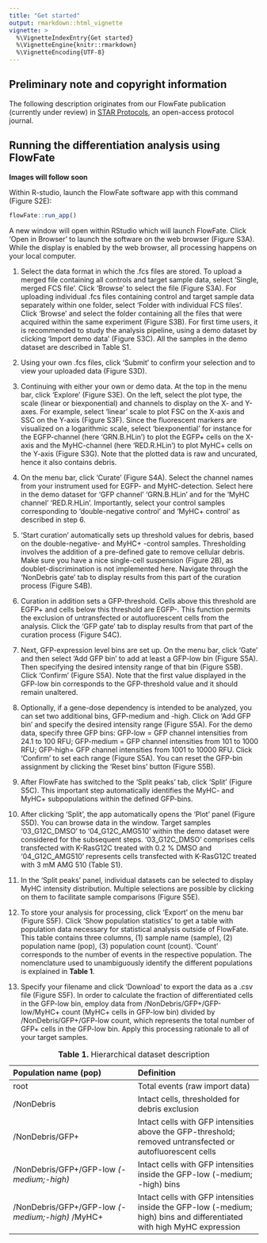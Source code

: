 ```yaml
---
title: "Get started"
output: rmarkdown::html_vignette
vignette: >
  %\VignetteIndexEntry{Get started}
  %\VignetteEngine{knitr::rmarkdown}
  %\VignetteEncoding{UTF-8}
---
```


## Preliminary note and copyright information
The following description originates from our FlowFate publication (currently under review) in [STAR Protocols](https://www.cell.com/star-protocols/home), an open-access protocol journal. 

## Running the differentiation analysis using FlowFate

**Images will follow soon** 

Within R-studio, launch the FlowFate software app with this command (Figure S2E):

```r
flowFate::run_app()
```

A new window will open within RStudio which will launch FlowFate. Click 'Open in Browser' to launch the software on the web browser (Figure S3A). While the display is enabled by the web browser, all processing happens on your local computer.

1.  Select the data format in which the .fcs files are stored. To upload a merged file containing all controls and target sample data, select 'Single, merged FCS file'. Click 'Browse' to select the file (Figure S3A). For uploading individual .fcs files containing control and target sample data separately within one folder, select 'Folder with individual FCS files'. Click 'Browse' and select the folder containing all the files that were acquired within the same experiment (Figure S3B). For first time users, it is recommended to study the analysis pipeline, using a demo dataset by clicking 'Import demo data' (Figure S3C). All the samples in the demo dataset are described in Table S1.

2.  Using your own .fcs files, click 'Submit' to confirm your selection and to view your uploaded data (Figure S3D).

3.  Continuing with either your own or demo data. At the top in the menu bar, click 'Explore' (Figure S3E). On the left, select the plot type, the scale (linear or biexponential) and channels to display on the X- and Y-axes. For example, select 'linear' scale to plot FSC on the X-axis and SSC on the Y-axis (Figure S3F). Since the fluorescent markers are visualized on a logarithmic scale, select 'biexponential' for instance for the EGFP-channel (here 'GRN.B.HLin') to plot the EGFP+ cells on the X-axis and the MyHC-channel (here 'RED.R.HLin') to plot MyHC+ cells on the Y-axis (Figure S3G). Note that the plotted data is raw and uncurated, hence it also contains debris.

4.  On the menu bar, click 'Curate' (Figure S4A). Select the channel names from your instrument used for EGFP- and MyHC-detection. Select here in the demo dataset for 'GFP channel' 'GRN.B.HLin' and for the 'MyHC channel' 'RED.R.HLin'. Importantly, select your control samples corresponding to 'double-negative control' and 'MyHC+ control' as described in step 6.

5.  'Start curation' automatically sets up threshold values for debris, based on the double-negative- and MyHC+ -control samples. Thresholding involves the addition of a pre-defined gate to remove cellular debris. Make sure you have a nice single-cell suspension (Figure 2B), as doublet-discrimination is not implemented here. Navigate through the 'NonDebris gate' tab to display results from this part of the curation process (Figure S4B).

6.  Curation in addition sets a GFP-threshold. Cells above this threshold are EGFP+ and cells below this threshold are EGFP-. This function permits the exclusion of untransfected or autofluorescent cells from the analysis. Click the 'GFP gate' tab to display results from that part of the curation process (Figure S4C).

7.  Next, GFP-expression level bins are set up. On the menu bar, click 'Gate' and then select 'Add GFP bin' to add at least a GFP-low bin (Figure S5A). Then specifying the desired intensity range of that bin (Figure S5B). Click 'Confirm' (Figure S5A). Note that the first value displayed in the GFP-low bin corresponds to the GFP-threshold value and it should remain unaltered.

8.  Optionally, if a gene-dose dependency is intended to be analyzed, you can set two additional bins, GFP-medium and -high. Click on 'Add GFP bin' and specify the desired intensity range (Figure S5A). For the demo data, specify three GFP bins: GFP-low = GFP channel intensities from 24.1 to 100 RFU; GFP-medium = GFP channel intensities from 101 to 1000 RFU; GFP-high= GFP channel intensities from 1001 to 10000 RFU. Click 'Confirm' to set each range (Figure S5A). You can reset the GFP-bin assignment by clicking the 'Reset bins' button (Figure S5B).

9.  After FlowFate has switched to the 'Split peaks' tab, click 'Split' (Figure S5C). This important step automatically identifies the MyHC- and MyHC+ subpopulations within the defined GFP-bins.

10. After clicking 'Split', the app automatically opens the 'Plot' panel (Figure S5D). You can browse data in the window. Target samples '03_G12C_DMSO' to '04_G12C_AMG510' within the demo dataset were considered for the subsequent steps. '03_G12C_DMSO' comprises cells transfected with K-RasG12C treated with 0.2 % DMSO and '04_G12C_AMG510' represents cells transfected with K-RasG12C treated with 3 mM AMG 510 (Table S1).

11. In the 'Split peaks' panel, individual datasets can be selected to display MyHC intensity distribution. Multiple selections are possible by clicking on them to facilitate sample comparisons (Figure S5E).

12. To store your analysis for processing, click 'Export' on the menu bar (Figure S5F). Click 'Show population statistics' to get a table with population data necessary for statistical analysis outside of FlowFate. This table contains three columns, (1) sample name (sample), (2) population name (pop), (3) population count (count). 'Count' corresponds to the number of events in the respective population. The nomenclature used to unambiguously identify the different populations is explained in **Table 1**.

13. Specify your filename and click 'Download' to export the data as a .csv file (Figure S5F). In order to calculate the fraction of differentiated cells in the GFP-low bin, employ data from /NonDebris/GFP+/GFP-low/MyHC+ count (MyHC+ cells in GFP-low bin) divided by /NonDebris/GFP+/GFP-low count, which represents the total number of GFP+ cells in the GFP-low bin. Apply this processing rationale to all of your target samples.

| Population name (pop)                            | Definition                                                                                                             |
|:-----------------------------------|:-----------------------------------|
| root                                             | Total events (raw import data)                                                                                         |
| /NonDebris                                       | Intact cells, thresholded for debris exclusion                                                                         |
| /NonDebris/GFP+                                  | Intact cells with GFP intensities above the GFP-threshold; removed untransfected or autofluorescent cells              |
| /NonDebris/GFP+/GFP-low *(-medium;-high)*        | Intact cells with GFP intensities inside the GFP-low (-medium; -high) bins                                             |
| /NonDebris/GFP+/GFP-low *(-medium;-high)* /MyHC+ | Intact cells with GFP intensities inside the GFP-low (-medium; high) bins and differentiated with high MyHC expression |

: **Table 1.** Hierarchical dataset description
